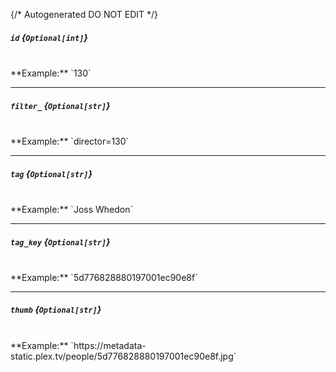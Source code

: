 {/* Autogenerated DO NOT EDIT  */}
##### `id` *{`Optional[int]`}*
<br/>
**Example:** `130`

---
##### `filter_` *{`Optional[str]`}*
<br/>
**Example:** `director=130`

---
##### `tag` *{`Optional[str]`}*
<br/>
**Example:** `Joss Whedon`

---
##### `tag_key` *{`Optional[str]`}*
<br/>
**Example:** `5d776828880197001ec90e8f`

---
##### `thumb` *{`Optional[str]`}*
<br/>
**Example:** `https://metadata-static.plex.tv/people/5d776828880197001ec90e8f.jpg`


